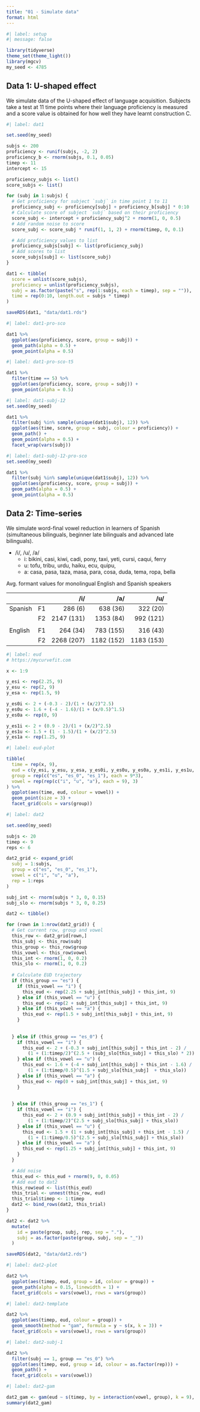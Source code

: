 ```yaml
---
title: "01 - Simulate data"
format: html
---
```


```r
#| label: setup
#| message: false

library(tidyverse)
theme_set(theme_light())
library(mgcv)
my_seed <- 4785
```

## Data 1: U-shaped effect

We simulate data of the U-shaped effect of language acquisition. Subjects take a test at 11 time points where their language proficiency is measured and a score value is obtained for how well they have learnt construction C.

```r
#| label: dat1

set.seed(my_seed)

subjs <- 200
proficiency <- runif(subjs, -2, 2)
proficiency_b <- rnorm(subjs, 0.1, 0.05)
timep <- 11
intercept <- 15

proficiency_subjs <- list()
score_subjs <- list()

for (subj in 1:subjs) {
  # Get proficiency for subject `subj` in time point 1 to 11
  proficiency_subj <- proficiency[subj] + proficiency_b[subj] * 0:10
  # Calculate score of subject `subj` based on their proficiency
  score_subj <- intercept + proficiency_subj^2 + rnorm(1, 0, 0.5)
  # Add random noise to score
  score_subj <- score_subj * runif(1, 1, 2) + rnorm(timep, 0, 0.1)

  # Add proficiency values to list
  proficiency_subjs[subj] <- list(proficiency_subj)
  # Add scores to list
  score_subjs[subj] <- list(score_subj)
}

dat1 <- tibble(
  score = unlist(score_subjs),
  proficiency = unlist(proficiency_subjs),
  subj = as.factor(paste("s", rep(1:subjs, each = timep), sep = "")),
  time = rep(0:10, length.out = subjs * timep)
)

saveRDS(dat1, "data/dat1.rds")
```

```r
#| label: dat1-pro-sco

dat1 %>%
  ggplot(aes(proficiency, score, group = subj)) +
  geom_path(alpha = 0.5) +
  geom_point(alpha = 0.5)
```

```r
#| label: dat1-pro-sco-t5

dat1 %>%
  filter(time == 5) %>%
  ggplot(aes(proficiency, score, group = subj)) +
  geom_point(alpha = 0.5)
```

```r
#| label: dat1-subj-12
set.seed(my_seed)

dat1 %>%
  filter(subj %in% sample(unique(dat1$subj), 12)) %>%
  ggplot(aes(time, score, group = subj, colour = proficiency)) +
  geom_path() +
  geom_point(alpha = 0.5) +
  facet_wrap(vars(subj))
```

```r
#| label: dat1-subj-12-pro-sco
set.seed(my_seed)

dat1 %>%
  filter(subj %in% sample(unique(dat1$subj), 12)) %>%
  ggplot(aes(proficiency, score, group = subj)) +
  geom_path(alpha = 0.5) +
  geom_point(alpha = 0.5)
```

## Data 2: Time-series

We simulate word-final vowel reduction in learners of Spanish (simultaneous bilinguals, beginner late bilinguals and advanced late bilinguals).

- /i/, /u/, /a/
  - i: bikini, casi, kiwi, cadi, pony, taxi, yeti, cursi, caqui, ferry
  - u: tofu, tribu, urdu, haiku, ecu, quipu, 
  - a: casa, pasa, taza, masa, para, cosa, duda, tema, ropa, bella

Avg. formant values for monolingual English and Spanish speakers

|         |     | /i/        | /a/       | /u/       |
| :------ | :-- | ---------: | --------: | --------: |
| Spanish | F1  | 286 (6)    | 638 (36)  | 322 (20)  |
|         | F2  | 2147 (131) | 1353 (84) | 992 (121) |
|         |     |            |           |           |
| English | F1  | 264 (34)   | 783 (155) | 316 (43)  |
|         | F2  | 2268 (207) | 1182 (152)| 1183 (153)|

```r
#| label: eud
# https://mycurvefit.com

x <- 1:9

y_esi <- rep(2.25, 9)
y_esu <- rep(2, 9)
y_esa <- rep(1.5, 9)

y_es0i <- 2 + (-0.3 - 2)/(1 + (x/2)^2.5)
y_es0u <- 1.6 + (-4 - 1.6)/(1 + (x/0.5)^1.5)
y_es0a <- rep(0, 9)

y_es1i <- 2 + (0.9 - 2)/(1 + (x/2)^2.5)
y_es1u <- 1.5 + (1 - 1.5)/(1 + (x/2)^2.5)
y_es1a <- rep(1.25, 9)
```

```r
#| label: eud-plot

tibble(
  time = rep(x, 9),
  eud = c(y_esi, y_esu, y_esa, y_es0i, y_es0u, y_es0a, y_es1i, y_es1u, y_es1a),
  group = rep(c("es", "es_0", "es_1"), each = 9*3),
  vowel = rep(rep(c("i", "u", "a"), each = 9), 3)
) %>%
  ggplot(aes(time, eud, colour = vowel)) +
  geom_point(size = 3) +
  facet_grid(cols = vars(group))
```

```r
#| label: dat2

set.seed(my_seed)

subjs <- 20
timep <- 9
reps <- 6

dat2_grid <- expand_grid(
  subj = 1:subjs,
  group = c("es", "es_0", "es_1"),
  vowel = c("i", "u", "a"),
  rep = 1:reps
)

subj_int <- rnorm(subjs * 3, 0, 0.15)
subj_slo <- rnorm(subjs * 3, 0, 0.25)

dat2 <- tibble()

for (rown in 1:nrow(dat2_grid)) {
  # Get current row, group and vowel
  this_row <- dat2_grid[rown,]
  this_subj <- this_row$subj
  this_group <- this_row$group
  this_vowel <- this_row$vowel
  this_int <- rnorm(1, 0, 0.2)
  this_slo <- rnorm(1, 0, 0.2)
  
  # Calculate EUD trajectory
  if (this_group == "es") {
    if (this_vowel == "i") {
      this_eud <- rep(2.25 + subj_int[this_subj] + this_int, 9)
    } else if (this_vowel == "u") {
      this_eud <- rep(2 + subj_int[this_subj] + this_int, 9)
    } else if (this_vowel == "a") {
      this_eud <- rep(1.5 + subj_int[this_subj] + this_int, 9)
    }
    
    
  } else if (this_group == "es_0") {
    if (this_vowel == "i") {
      this_eud <- 2 + (-0.3 + subj_int[this_subj] + this_int - 2) /
        (1 + (1:timep/2)^(2.5 + (subj_slo[this_subj] + this_slo) * 2))
    } else if (this_vowel == "u") {
      this_eud <- 1.6 + (-4 + subj_int[this_subj] + this_int - 1.6) /
        (1 + (1:timep/0.5)^(1.5 + subj_slo[this_subj]  + this_slo))
    } else if (this_vowel == "a") {
      this_eud <- rep(0 + subj_int[this_subj] + this_int, 9)
    }
    
    
  } else if (this_group == "es_1") {
    if (this_vowel == "i") {
      this_eud <- 2 + (0.9 + subj_int[this_subj] + this_int - 2) /
        (1 + (1:timep/2)^(2.5 + subj_slo[this_subj] + this_slo))
    } else if (this_vowel == "u") {
      this_eud <- 1.5 + (1 + subj_int[this_subj] + this_int - 1.5) /
        (1 + (1:timep/0.5)^(2.5 + subj_slo[this_subj] + this_slo))
    } else if (this_vowel == "a") {
      this_eud <- rep(1.25 + subj_int[this_subj] + this_int, 9)
    }
  }

  # Add noise
  this_eud <- this_eud + rnorm(9, 0, 0.05)
  # Add eud to dat2
  this_row$eud <- list(this_eud)
  this_trial <- unnest(this_row, eud)
  this_trial$timep <- 1:timep
  dat2 <- bind_rows(dat2, this_trial)
}

dat2 <- dat2 %>%
  mutate(
    id = paste(group, subj, rep, sep = "."),
    subj = as.factor(paste(group, subj, sep = "_"))
  )

saveRDS(dat2, "data/dat2.rds")
```

```r
#| label: dat2-plot

dat2 %>%
  ggplot(aes(timep, eud, group = id, colour = group)) +
  geom_path(alpha = 0.15, linewidth = 1) +
  facet_grid(cols = vars(vowel), rows = vars(group))
```

```r
#| label: dat2-template

dat2 %>%
  ggplot(aes(timep, eud, colour = group)) +
  geom_smooth(method = "gam", formula = y ~ s(x, k = 3)) +
  facet_grid(cols = vars(vowel), rows = vars(group))
```

```r
#| label: dat2-subj-1

dat2 %>%
  filter(subj == 1, group == "es_0") %>%
  ggplot(aes(timep, eud, group = id, colour = as.factor(rep))) +
  geom_path() +
  facet_grid(cols = vars(vowel))
```

```r
#| label: dat2-gam

dat2_gam <- gam(eud ~ s(timep, by = interaction(vowel, group), k = 9), data = dat2)
summary(dat2_gam)
```

